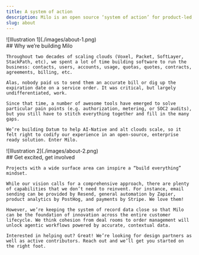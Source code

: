 ```yaml
---
title: A system of action
description: Milo is an open source ‘system of action’ for product-led, B2B companies. Think of it as a business control plane designed specifically for AI-native service providers, helping them innovate faster and scale better.
slug: about
---
```


<Block id="building-milo" class="bg-glacier-mist-800">
  <div slot="image">
  ![Illustration 1](./images/about-1.png)
  </div>
  <div slot="content">
    ## Why we’re building Milo

    Throughout two decades of scaling clouds (Voxel, Packet, SoftLayer, StackPath, etc), we spent a lot of time building software to run the business: contacts, users, accounts, usage, quotas, quotes, contracts, agreements, billing, etc.

    Alas, nobody paid us to send them an accurate bill or dig up the expiration date on a service order. It was critical, but largely undifferentiated, work.

    Since that time, a number of awesome tools have emerged to solve particular pain points (e.g. authorization, metering, or SOC2 audits), but you still have to stitch everything together and fill in the many gaps.

    We’re building Datum to help AI-Native and alt clouds scale, so it felt right to codify our experience in an open-source, enterprise ready solution. Enter Milo.
  </div>
</Block>

<Block id="building-milo" class="bg-pine-forge dark" reverse={true}>
  <div slot="image">
  ![Illustration 2](./images/about-2.png)
  </div>
  <div slot="content">
    ## Get excited, get involved

    Projects with a wide surface area can inspire a “build everything” mindset.

    While our vision calls for a comprehensive approach, there are plenty of capabilities that we don’t need to reinvent. For instance, email sending can be provided by Resend, general automation by Zapier, product analytics by PostHog, and payments by Stripe. We love them!

    However, we’re keeping the system of record data close so that Milo can be the foundation of innovation across the entire customer lifecycle. We think cohesion from deal rooms to order management will unlock agentic workflows powered by accurate, contextual data.

    Interested in helping out? Great! We’re looking for design partners as well as active contributors. Reach out and we’ll get you started on the right foot.
  </div>
</Block>


